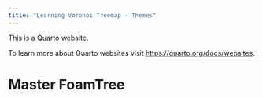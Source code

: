```yaml
---
title: "Learning Voronoi Treemap - Themes"
---
```


This is a Quarto website.

To learn more about Quarto websites visit <https://quarto.org/docs/websites>.

# Master FoamTree

